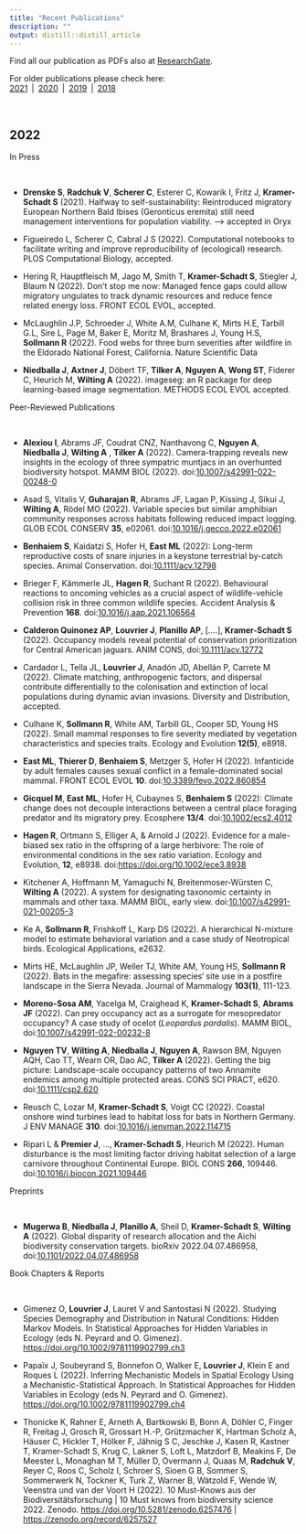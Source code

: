 ```yaml
---
title: "Recent Publications"
description: ""
output: distill::distill_article
---
```


Find all our publication as PDFs also at [ResearchGate](https://www.researchgate.net/).   
  
For older publications please check here:<br> [2021](pubs-2021.html)&ensp;|&ensp;[2020](pubs-2020.html)&ensp;|&ensp;[2019](pubs-2019.html)&ensp;|&ensp;[2018](pubs-2018.html) 

<br>

## 2022


<div class='headerbox'><hbox>In Press</hbox></div><br>

* **Drenske S**, **Radchuk V**, **Scherer C**, Esterer C, Kowarik I, Fritz J, **Kramer-Schadt S** (2021). Halfway to self-sustainability: Reintroduced migratory European Northern Bald Ibises (Geronticus eremita) still need management interventions for population viability. –> accepted in Oryx

* Figueiredo L, Scherer C, Cabral J S (2022). Computational notebooks to facilitate writing and improve reproducibility of (ecological) research. PLOS Computational Biology, accepted.

* Hering R, Hauptfleisch M, Jago M, Smith T, **Kramer-Schadt S**, Stiegler J, Blaum N (2022). Don’t stop me now: Managed fence gaps could allow migratory ungulates to track dynamic resources and reduce fence related energy loss. FRONT ECOL EVOL, accepted.

* McLaughlin J.P, Schroeder J, White A.M, Culhane K, Mirts H.E, Tarbill G.L, Sire L, Page M, Baker E, Moritz M, Brashares J, Young H.S, **Sollmann R** (2022). Food webs for three burn severities after wildfire in the Eldorado National Forest, California. Nature Scientific Data

* **Niedballa J**, **Axtner J**, Döbert TF, **Tilker A**, **Nguyen A**, **Wong ST**, Fiderer C, Heurich M, **Wilting A** (2022). imageseg: an R package for deep learning-based image segmentation. METHODS ECOL EVOL accepted.

<div class='headerbox'><hbox>Peer-Reviewed Publications</hbox></div><br>

* **Alexiou I**, Abrams JF, Coudrat CNZ, Nanthavong C, **Nguyen A**, **Niedballa J**, **Wilting A** , **Tilker A** (2022). Camera-trapping reveals new insights in the ecology of three sympatric muntjacs in an overhunted biodiversity hotspot. MAMM BIOL (2022). doi:[10.1007/s42991-022-00248-0](https://rdcu.be/cMvVv)

* Asad S, Vitalis V, **Guharajan R**, Abrams JF, Lagan P, Kissing J, Sikui J, **Wilting A**, Rödel MO (2022). Variable species but similar amphibian community responses across habitats following reduced impact logging. GLOB ECOL CONSERV **35**, e02061. doi:[10.1016/j.gecco.2022.e02061](https://doi.org/10.1016/j.gecco.2022.e02061)

* **Benhaiem S**, Kaidatzi S, Hofer H, **East ML** (2022): Long-term reproductive costs of snare injuries in a keystone terrestrial by-catch species. Animal Conservation. doi:[10.1111/acv.12798](https://doi.org/10.1111/acv.12798)

* Brieger F, Kämmerle JL, **Hagen R**, Suchant R (2022). Behavioural reactions to oncoming vehicles as a crucial aspect of wildlife-vehicle collision risk in three common wildlife species. Accident Analysis & Prevention **168**. doi:[10.1016/j.aap.2021.106564](https://doi.org/10.1016/j.aap.2021.106564)

* **Calderon Quinonez AP**, **Louvrier J**, **Planillo AP**, [….], **Kramer-Schadt S** (2022). Occupancy models reveal potential of conservation prioritization for Central American jaguars. ANIM CONS, doi:[10.1111/acv.12772](https://doi.org/10.1111/acv.12772)

* Cardador L, Tella JL, **Louvrier J**, Anadón JD, Abellán P, Carrete M (2022). Climate matching, anthropogenic factors, and dispersal contribute differentially to the colonisation and extinction of local populations during dynamic avian invasions. Diversity and Distribution, accepted.

* Culhane K, **Sollmann R**, White AM, Tarbill GL, Cooper SD, Young HS (2022). Small mammal responses to fire severity mediated by vegetation characteristics and species traits. Ecology and Evolution **12(5)**, e8918.

* **East ML**, **Thierer D**, **Benhaiem S**, Metzger S, Hofer H (2022). Infanticide by adult females causes sexual conflict in a female-dominated social mammal. FRONT ECOL EVOL **10**. doi:[10.3389/fevo.2022.860854](https://www.frontiersin.org/articles/10.3389/fevo.2022.860854/abstract)

* **Gicquel M**, **East ML**, Hofer H, Cubaynes S, **Benhaiem S** (2022): Climate change does not decouple interactions between a central place foraging predator and its migratory prey. Ecosphere **13/4**. doi:[10.1002/ecs2.4012](https://doi.org/10.1002/ecs2.4012)

* **Hagen R**, Ortmann S, Elliger A, & Arnold J (2022). Evidence for a male-biased sex ratio in the offspring of a large herbivore: The role of environmental conditions in the sex ratio variation. Ecology and Evolution, **12**, e8938. doi:[https://doi.org/10.1002/ece3.8938](https://doi.org/10.1002/ece3.8938)

* Kitchener A, Hoffmann M, Yamaguchi N, Breitenmoser-Würsten C, **Wilting A** (2022). A system for designating taxonomic certainty in mammals and other taxa. MAMM BIOL, early view. doi:[10.1007/s42991-021-00205-3](https://doi.org/10.1007/s42991-021-00205-3)

* Ke A, **Sollmann R**, Frishkoff L, Karp DS (2022). A hierarchical N-mixture model to estimate behavioral variation and a case study of Neotropical birds. Ecological Applications, e2632.

* Mirts HE, McLaughlin JP, Weller TJ, White AM, Young HS, **Sollmann R** (2022). Bats in the megafire: assessing species‘ site use in a postfire landscape in the Sierra Nevada. Journal of Mammalogy **103(1)**, 111-123.

* **Moreno-Sosa AM**, Yacelga M, Craighead K, **Kramer-Schadt S**, **Abrams JF** (2022). Can prey occupancy act as a surrogate for mesopredator occupancy? A case study of ocelot (*Leopardus pardalis*). MAMM BIOL, doi:[10.1007/s42991-022-00232-8](https://doi.org/10.1007/s42991-022-00232-8)

* **Nguyen TV**, **Wilting A**, **Niedballa J**, **Nguyen A**, Rawson BM, Nguyen AQH, Cao TT, Wearn OR, Dao AC, **Tilker A** (2022). Getting the big picture: Landscape-scale occupancy patterns of two Annamite endemics among multiple protected areas. CONS SCI PRACT, e620. doi:[10.1111/csp2.620](https://doi.org/10.1111/csp2.620)

* Reusch C, Lozar M, **Kramer-Schadt S**, Voigt CC (2022). Coastal onshore wind turbines lead to habitat loss for bats in Northern Germany. J ENV MANAGE **310**. doi:[10.1016/j.jenvman.2022.114715](https://www.sciencedirect.com/science/article/pii/S0301479722002882)

* Ripari L & **Premier J**, …, **Kramer-Schadt S**, Heurich M (2022). Human disturbance is the most limiting factor driving habitat selection of a large carnivore throughout Continental Europe. BIOL CONS **266**, 109446. doi:[10.1016/j.biocon.2021.109446](https://doi.org/10.1016/j.biocon.2021.109446)





<div class='headerbox'><hbox>Preprints</hbox></div><br>

* **Mugerwa B**, **Niedballa J**, **Planillo A**, Sheil D, **Kramer-Schadt S**, **Wilting A** (2022). Global disparity of research allocation and the Aichi biodiversity conservation targets. bioRxiv 2022.04.07.486958, doi:[10.1101/2022.04.07.486958](https://doi.org/10.1101/2022.04.07.486958) 


<div class='headerbox'><hbox>Book Chapters & Reports</hbox></div><br>

* Gimenez  O, **Louvrier  J**, Lauret  V and Santostasi  N (2022). Studying Species Demography and Distribution in Natural Conditions: Hidden Markov Models. In Statistical Approaches for Hidden Variables in Ecology (eds N. Peyrard and O. Gimenez). [https://doi.org/10.1002/9781119902799.ch3](https://doi.org/10.1002/9781119902799.ch3)

* Papaïx J, Soubeyrand S, Bonnefon O, Walker E, **Louvrier J**, Klein E and Roques L (2022). Inferring Mechanistic Models in Spatial Ecology Using a Mechanistic-Statistical Approach. In Statistical Approaches for Hidden Variables in Ecology (eds N. Peyrard and O. Gimenez). [https://doi.org/10.1002/9781119902799.ch4](https://doi.org/10.1002/9781119902799.ch4)

* Thonicke K, Rahner E, Arneth A, Bartkowski B, Bonn A, Döhler C, Finger R, Freitag J, Grosch R, Grossart H.-P, Grützmacher K, Hartman Scholz A, Häuser C, Hickler T, Hölker F, Jähnig S C, Jeschke J, Kasen R, Kastner T, Kramer-Schadt S, Krug C, Lakner S, Loft L, Matzdorf B, Meakins F, De Meester L, Monaghan M T, Müller D, Overmann J, Quaas M, **Radchuk V**, Reyer C, Roos C, Scholz I, Schroer S, Sioen G B, Sommer S, Sommerwerk N, Tockner K, Turk Z, Warner B, Wätzold F, Wende W, Veenstra  und van der Voort H (2022). 10 Must-Knows aus der Biodiversitätsforschung | 10 Must knows from biodiversity science 2022. Zenodo. [https://doi.org/10.5281/zenodo.6257476](https://doi.org/10.5281/zenodo.6257476) | [https://zenodo.org/record/6257527](https://zenodo.org/record/6257527)
